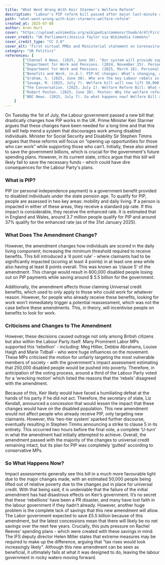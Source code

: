 ```yaml
---
title: "What Went Wrong With Keir Starmer's Welfare Reform"
description: "Labour's PIP reform bill passed after major last-minute changes, sparking party rebellion and raising concerns over lost savings."
path: "what-went-wrong-with-kier-starmers-welfare-reform"
created_at: 2025-07-08
author: Aron Hurt
cover: "https://upload.wikimedia.org/wikipedia/commons/thumb/4/47/First_virtual_PMQs_and_Ministerial_statement_on_Coronavirus_22.04.2020_02.jpg/640px-First_virtual_PMQs_and_Ministerial_statement_on_Coronavirus_22.04.2020_02.jpg"
cover_credit: "UK Parliament/Jessica Taylor via Wikimedia Commons"
cover_credit_type: "CC 3.0"
cover_alt: "First virtual PMQs and Ministerial statement on Coronavirus 22/04/2020"
category: "UK Politics"
references: [
        ["Channel 4 News. (2025, June 30). ‘Our system will provide support for those who aren’t able to work,’ says Labour MP on welfare reform [Video]. Channel 4.", "https://www.channel4.com/news/our-system-will-provide-support-for-those-who-arent-able-to-work-says-labour-mp-on-welfare-reform"],
        ["Department for Work and Pensions. (2024, November 25). Personal Independence Payment (PIP) handbook. GOV.UK. Retrieved 8 July 2025.", "https://www.gov.uk/government/publications/personal-independence-payment-fact-sheets/pip-handbook"],
        ["Department for Work and Pensions. (2025, March 18). Personal Independence Payment statistics to January 2025. GOV.UK.", "https://www.gov.uk/government/statistics/personal-independence-payment-statistics-to-january-2025/personal-independence-payment-official-statistics-to-january-2025"],
        ["Benefits and Work. (n.d.). PIP‑UC changes: What’s changing, and when. Benefits and Work.", "https://www.benefitsandwork.co.uk/personal-independence-payment-pip/pip-uc-changes/whats-changing-when"],
        ["Graham, S. (2025, June 30). Who are the key Labour rebels in the revolt against Starmer’s welfare bill? The Guardian.", "https://www.theguardian.com/politics/2025/jun/30/who-are-the-key-labour-rebels-in-the-revolt-against-starmers-welfare-bill"],
        ["Savage, M. (2025, July 7). Welfare bill will now lift 50,000 out of poverty after changes, assessment finds. The Guardian.", "https://www.theguardian.com/society/2025/jul/07/welfare-bill-will-now-lift-50000-out-of-poverty-after-changes-assessment-finds"],
        ["The Conversation. (2025, July 1). Welfare Reform Bill: What changes did the government make to get it over the line? The Conversation.", "https://www.theconversation.com/welfare-reform-bill-what-changes-did-the-government-make-to-get-it-over-the-line-260121"],
        ["Robert Peston. (2025, June 30). Peston: Why the welfare reform row is about so much more than welfare. ITV News.", "https://youtu.be/jPPD5NOJIMo?t=80"],
        ["BBC News. (2025, July 7). So what happens now? Welfare Bill aftermath—what’s next? BBC.", "https://www.bbc.co.uk/news/articles/cj924xvzrr2o"]
    ]
---
```


On Tuesday the 1st of July, the Labour government passed a new bill that drastically changes how PIP works in the UK. Prime Minister Keir Starmer argues that these changes have been needed for a long time and that this bill will help mend a system that discourages work among disabled individuals. Minister for Social Security and Disability Sir Stephen Timms argues that these reforms will focus on “opening up opportunities for those who can work” <Pointer number="1" /> while supporting those who can’t. Initially, these also aimed to save the government billions, which is crucial for the government's future spending plans. However, in its current state, critics argue that this bill will likely fail to save the necessary funds - which could have dire consequences for the Labour Party's plans.

### What is PIP? 

PIP (or personal independence payment) is a government benefit provided to disabled individuals under the state pension age. <Pointer number="2" /> To qualify for PIP, people are assessed in two key areas: mobility and daily living. If a person is impacted in either of these areas, they receive a standard pip rate. If this impact is considerable, they receive the enhanced rate. It is estimated that in England and Wales, around 3.7 million people qualify for PIP and around 37% qualify for the enhanced rate (as of the 31st January 2025). <Pointer number="3" />

### What Does The Amendment Change? 

However, the amendment changes how individuals are scored in the daily living component; increasing the minimum threshold required to receive benefits. This bill introduced a ‘4 point rule’ - where claimants had to be significantly impacted (scoring at least 4 points) in at least one area while also having at least 8 points overall. <Pointer number="4" /> This was known as ‘clause 5’ of the amendment. This change would result in 800,000 disabled people losing out on PIP payments while saving around $ 5.5 billion for the government. 

Additionally, the amendment affects those claiming Universal credit benefits, which used to only apply to those who could work for whatever reason. However, for people who already receive these benefits, looking for work won’t immediately trigger a potential reassessment, which was not the case before these amendments. This, in theory, will incentivise people on benefits to look for work.

### Criticisms and Changes to The Amendment 

However, these decisions caused outrage not only among British citizens but also within the Labour Party itself. Many Prominent Labor MPs supported this ‘rebellion' - including: Meg Hillier, Debbie Abrahams, Louise Haigh and Marie Tidball - who were huge influences on the movement. <Pointer number="5" /> These MPs criticised the motion for unfairly targeting the most vulnerable members of society - with the government's impact assessment estimating that 250,000 disabled people would be pushed into poverty. <Pointer number="6" /> Therefore, in anticipation of the voting process, around a third of the Labour Party voted for a ‘wrecking motion’ which listed the reasons that the ‘rebels’ disagreed with the amendment. 

Because of this, Keir likely would have faced a humiliating defeat at the hands of his party if he did not act. Therefore, the secretary of state, Liz Kendall, announced a concession that would lessen the impact that these changes would have on the disabled population. This new amendment would not affect people who already receive PIP, only targeting new claimants. <Pointer number="7" /> However, this ‘two-tier system’ sparked further discourse, eventually resulting in Stephen Timms announcing a strike to clause 5 in its entirety. <Pointer number="4" /> <Pointer number="7" /> This occurred two hours before the final vote, a complete ‘U-turn’ in what the amendment had initially attempted to achieve. Overall, the amendment passed with the majority of the changes to universal credit remaining intact, but its plan for PIP was completely ‘gutted’ according to conservative MPs. <Pointer number="8" />

### So What Happens Now? 

Impact assessments generally see this bill in a much more favourable light due to the major changes made, with an estimated 50,000 people being lifted out of relative poverty due to the changes put in place for universal credit. <Pointer number="6" /> With that being said, it is undeniable that the failure of the initial amendment has had disastrous effects on Keir’s government. It’s no secret that these ‘rebellions’ have been a PR disaster, and many have lost faith in the labour government if they hadn’t already. However, another huge problem is the complete lack of savings that this new amendment will allow. The Labor government expected to save £5.5 billion because of this amendment, but the latest concessions mean that there will likely be no net savings over the next few years. <Pointer number="9" /> Crucially, this puts pressure on Rachel Reeves’ spending plans - which were created with these savings in mind. The IFS deputy director Helen Miller states that extreme measures may be required to make up the difference, arguing that “tax rises would look increasingly likely". <Pointer number="9" /> Although this new amendment can be seen as beneficial, it ultimately fails at what it was designed to do, leaving the labour government in rocky waters moving forward.
